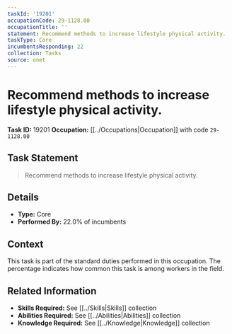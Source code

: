 ```yaml
---
taskId: '19201'
occupationCode: 29-1128.00
occupationTitle: ''
statement: Recommend methods to increase lifestyle physical activity.
taskType: Core
incumbentsResponding: 22
collection: Tasks
source: onet
---
```

# Recommend methods to increase lifestyle physical activity.

**Task ID:** 19201
**Occupation:** [[../Occupations|Occupation]] with code `29-1128.00`

## Task Statement

> Recommend methods to increase lifestyle physical activity.

## Details

- **Type:** Core
- **Performed By:** 22.0% of incumbents

## Context

This task is part of the standard duties performed in this occupation. The percentage indicates how common this task is among workers in the field.

## Related Information

- **Skills Required:** See [[../Skills|Skills]] collection
- **Abilities Required:** See [[../Abilities|Abilities]] collection
- **Knowledge Required:** See [[../Knowledge|Knowledge]] collection
